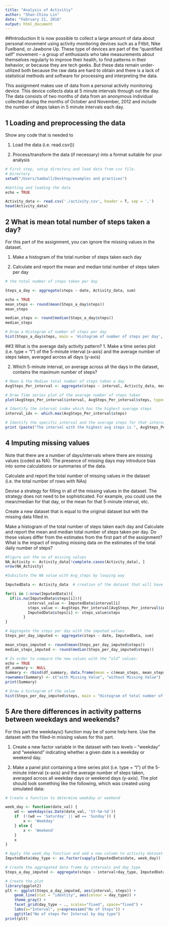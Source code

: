 ```yaml
---
title: "Analysis of Activitiy"
author: "Shan-Chiou Lin"
date: "February 21, 2016"
output: html_document
---
```


##Introduction
It is now possible to collect a large amount of data about personal movement using activity monitoring devices such as a Fitbit, Nike Fuelband, or Jawbone Up. These type of devices are part of the "quantified self" movement -- a group of enthusiasts who take measurements about themselves regularly to improve their health, to find patterns in their behavior, or because they are tech geeks. But these data remain under-utilized both because the raw data are hard to obtain and there is a lack of statistical methods and software for processing and interpreting the data.

This assignment makes use of data from a personal activity monitoring device. This device collects data at 5 minute intervals through out the day. The data consists of two months of data from an anonymous individual collected during the months of October and November, 2012 and include the number of steps taken in 5 minute intervals each day.


## 1 Loading and preprocessing the data
Show any code that is needed to

1. Load the data (i.e. read.csv())

2. Process/transform the data (if necessary) into a format suitable for your analysis

```r
# First step, setup directory and load data from csv file. 
# Directory
setwd("/Users/Samball/Desktop/examples and practices")

#Getting and loading the data
echo = TRUE

Activity_data <- read.csv('./activity.csv', header = T, sep = ',')
head(Activity_data)
```

## 2 What is mean total number of steps taken a day?
For this part of the assignment, you can ignore the missing values in the dataset.

1. Make a histogram of the total number of steps taken each day

2. Calculate and report the mean and median total number of steps taken per day

```r
# the total number of steps taken per day

Steps_a_day <- aggregate(steps ~ date, Activity_data, sum)

echo = TRUE
mean_steps <- round(mean(Steps_a_day$steps))
mean_steps

median_steps <- round(median(Steps_a_day$steps))
median_steps

# Draw a Histogram of number of steps per day
hist(Steps_a_day$steps, main = 'Histogram of number of steps per day', xlab = 'Sum of Steps a day' )
```

##3 What is the average daily activity pattern?
1. Make a time series plot (i.e. type = "l") of the 5-minute interval (x-axis) and the average number of steps taken, averaged across all days (y-axis)

2. Which 5-minute interval, on average across all the days in the dataset, contains the maximum number of steps?
```r
# Mean & the Median total number of steps taken a day
AvgSteps_Per_interval <- aggregate(steps ~ interval, Activity_data, mean)

# Draw Time series plot of the average number of steps taken
plot(AvgSteps_Per_interval$interval, AvgSteps_Per_interval$steps, type="l", col=1, main = 'Avg Number of steps per interval', xlab = 'Interval', ylab = 'Avg Number of Steps')

# Identify the interval index which has the highest average steps
interval_idx <- which.max(AvgSteps_Per_interval$steps)

# Identify the specific interval and the average steps for that interval
print (paste("The interval with the highest avg steps is ", AvgSteps_Per_interval[interval_idx, ]$interval, " and the no of steps for that interval is ", round(AvgSteps_Per_interval[interval_idx, ]$steps, digits = 1)))
```

## 4 Imputing missing values
Note that there are a number of days/intervals where there are missing values (coded as NA). The presence of missing days may introduce bias into some calculations or summaries of the data.

Calculate and report the total number of missing values in the dataset (i.e. the total number of rows with NAs)

Devise a strategy for filling in all of the missing values in the dataset. The strategy does not need to be sophisticated. For example, you could use the mean/median for that day, or the mean for that 5-minute interval, etc.

Create a new dataset that is equal to the original dataset but with the missing data filled in.

Make a histogram of the total number of steps taken each day and Calculate and report the mean and median total number of steps taken per day. Do these values differ from the estimates from the first part of the assignment? What is the impact of imputing missing data on the estimates of the total daily number of steps?

```r
#Figure out the no of missing values
NA_Activity <- Activity_data[!complete.cases(Activity_data), ]
nrow(NA_Activity)

#Subsitute the NA value with Avg_steps by looping way

ImputedData <- Activity_data  # creation of the dataset that will have no more NAs

for(i in 1:nrow(ImputedData)){
  if(is.na(ImputedData$steps[i])){
          interval_value <- ImputedData$interval[i] 
          steps_value <- AvgSteps_Per_interval[AvgSteps_Per_interval$interval == interval_value,] 
          ImputedData$steps[i] <- steps_value$steps
		}
}

# Aggregate the steps per day with the imputed values
Steps_per_day_imputed <- aggregate(steps ~ date, ImputedData, sum)

mean_steps_imputed <- round(mean(Steps_per_day_imputed$steps))
median_steps_imputed <- round(median(Steps_per_day_imputed$steps))

# In order to compare the new values with the “old” values:
echo = TRUE
df_summary <- NULL
Summary <- rbind(df_summary, data.frame(mean = c(mean_steps, mean_steps_imputed), median = c(median_steps, median_steps_imputed)))
rownames(Summary) <- c("with Missing Value", "without Missing Value")
print(Summary)

# Draw a histogram of the value 
hist(Steps_per_day_imputed$steps, main = "Histogram of total number of steps per day (IMPUTED)", xlab = "Steps a day")

```


## 5 Are there differences in activity patterns between weekdays and weekends?
For this part the weekdays() function may be of some help here. Use the dataset with the filled-in missing values for this part.

1. Create a new factor variable in the dataset with two levels -- "weekday" and "weekend" indicating whether a given date is a weekday or weekend day.

2. Make a panel plot containing a time series plot (i.e. type = "l") of the 5-minute interval (x-axis) and the average number of steps taken, averaged across all weekday days or weekend days (y-axis). The plot should look something like the following, which was created using simulated data:
```r
# Create a function to determine weekday or weekend

week_day <- function(date_val) {
    wd <- weekdays(as.Date(date_val, '%Y-%m-%d'))
    if  (!(wd == 'Saturday' || wd == 'Sunday')) {
        x <- 'Weekday'
    } else {
        x <- 'Weekend'
    }
    x
}

# Apply the week_day function and add a new column to activity dataset
ImputedData$day_type <- as.factor(sapply(ImputedData$date, week_day))

# Create the aggregated data frame by intervals and day_type
Steps_a_day_imputed <- aggregate(steps ~ interval+day_type, ImputedData, mean)

# Create the plot
library(ggplot2)
plt <- ggplot(Steps_a_day_imputed, aes(interval, steps)) +
    geom_line(stat = "identity", aes(colour = day_type)) +
    theme_gray() +
    facet_grid(day_type ~ ., scales="fixed", space="fixed") +
    labs(x="Interval", y=expression("No of Steps")) +
    ggtitle("No of steps Per Interval by day type")
print(plt)

```

